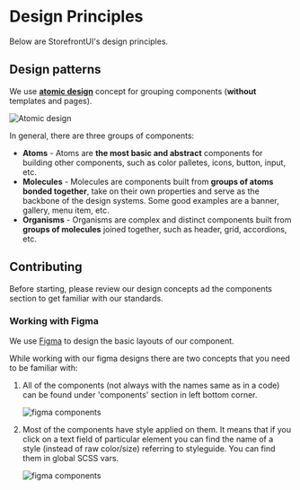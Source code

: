 
<Meta title="Design Principles" />

# Design Principles

Below are StorefrontUI's design principles.

## Design patterns

We use [**atomic design**](http://bradfrost.com/blog/post/atomic-web-design/) concept for grouping components (**without** templates and pages).

![Atomic design](https://res.cloudinary.com/mayashavin/image/upload/h_150/v1567776459/StorefrontUI/atomic-design.png)

In general, there are three groups of components:

- **Atoms** - Atoms are **the most basic and abstract** components for building other components, such as color palletes, icons, button, input, etc.
- **Molecules** - Molecules are components built from **groups of atoms bonded together**, take on their own properties and serve as the backbone of the design systems. Some good examples are a banner, gallery, menu item, etc.
- **Organisms** - Organisms are complex and distinct components built from **groups of molecules** joined together, such as header, grid, accordions, etc.

## Contributing

Before starting, please review our design concepts ad the components section to get familiar with our standards.

### Working with Figma

We use [Figma](https://www.figma.com/file/N0Ct95cSAoODNv7zYS01ng/Storefront-UI-%7C-Design-System?node-id=127%3A1054) to design the basic layouts of our component.

While working with our figma designs there are two concepts that you need to be familiar with:

1. All of the components (not always with the names same as in a code) can be found under 'components' section in left bottom corner.

   <img src={FigmaComponents} alt="figma components" />

2. Most of the components have style applied on them. It means that if you click
   on a text field of particular element you can find the name of a style (instead
   of raw color/size) referring to styleguide. You can find them in global SCSS
   vars.

   <img src={FigmaComponents} alt="figma components" />
